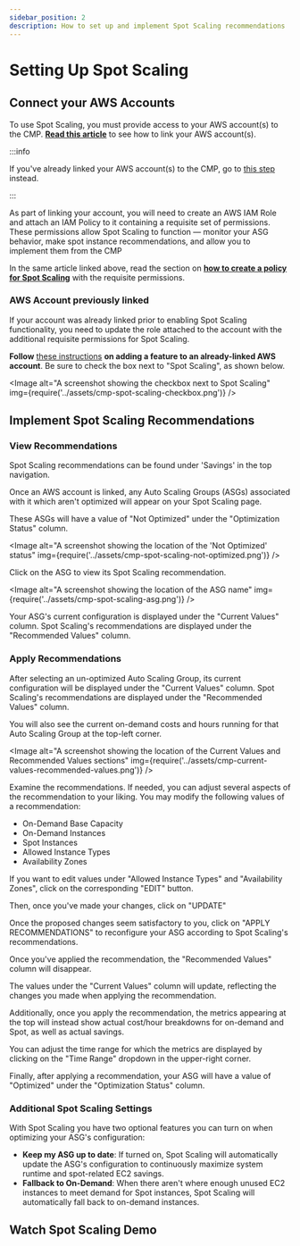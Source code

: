 ```yaml
---
sidebar_position: 2
description: How to set up and implement Spot Scaling recommendations
---
```


# Setting Up Spot Scaling

## Connect your AWS Accounts

To use Spot Scaling, you must provide access to your AWS account(s) to the CMP. [**Read this article**](https://help.doit-intl.com/amazon-web-services/add-your-amazon-web-services-iam-role) to see how to link your AWS account(s).

:::info

If you've already linked your AWS account(s) to the CMP, go to [this step](#aws-account-previously-linked) instead.

:::

As part of linking your account, you will need to create an AWS IAM Role and attach an IAM Policy to it containing a requisite set of permissions. These permissions allow Spot Scaling to function &mdash; monitor your ASG behavior, make spot instance recommendations, and allow you to implement them from the CMP

In the same article linked above, read the section on [**how to create a policy for Spot Scaling**](https://help.doit-intl.com/amazon-web-services/add-your-amazon-web-services-iam-role#spot-scaling) with the requisite permissions.

### AWS Account previously linked

If your account was already linked prior to enabling Spot Scaling functionality, you need to update the role attached to the account with the additional requisite permissions for Spot Scaling.

**Follow** [these instructions](https://help.doit-intl.com/amazon-web-services/add-your-amazon-web-services-iam-role#adding-a-feature) **on adding a feature to an already-linked AWS account**. Be sure to check the box next to "Spot Scaling", as shown below.


<Image
  alt="A screenshot showing the checkbox next to Spot Scaling"
  img={require('../assets/cmp-spot-scaling-checkbox.png')}
/>

## Implement Spot Scaling Recommendations

### View Recommendations

Spot Scaling recommendations can be found under 'Savings' in the top navigation.

Once an AWS account is linked, any Auto Scaling Groups (ASGs) associated with it which aren't optimized will appear on your Spot Scaling page.

These ASGs will have a value of "Not Optimized" under the "Optimization Status" column.

<Image
  alt="A screenshot showing the location of the 'Not Optimized' status"
  img={require('../assets/cmp-spot-scaling-not-optimized.png')}
/>

Click on the ASG to view its Spot Scaling recommendation.

<Image
  alt="A screenshot showing the location of the ASG name"
  img={require('../assets/cmp-spot-scaling-asg.png')}
/>

Your ASG's current configuration is displayed under the "Current Values" column. Spot Scaling's recommendations are displayed under the "Recommended Values" column.

### Apply Recommendations

After selecting an un-optimized Auto Scaling Group, its current configuration will be displayed under the "Current Values" column. Spot Scaling's recommendations are displayed under the "Recommended Values" column.

You will also see the current on-demand costs and hours running for that Auto Scaling Group at the top-left corner.

<Image
  alt="A screenshot showing the location of the Current Values and Recommended Values sections"
  img={require('../assets/cmp-current-values-recommended-values.png')}
/>

Examine the recommendations. If needed, you can adjust several aspects of the recommendation to your liking. You may modify the following values of a recommendation:

- On-Demand Base Capacity
- On-Demand Instances
- Spot Instances
- Allowed Instance Types
- Availability Zones

If you want to edit values under "Allowed Instance Types" and "Availability Zones", click on the corresponding "EDIT" button.

Then, once you've made your changes, click on "UPDATE"

Once the proposed changes seem satisfactory to you, click on "APPLY RECOMMENDATIONS" to reconfigure your ASG according to Spot Scaling's recommendations.

Once you've applied the recommendation, the "Recommended Values" column will disappear.

The values under the "Current Values" column will update, reflecting the changes you made when applying the recommendation.

Additionally, once you apply the recommendation, the metrics appearing at the top will instead show actual cost/hour breakdowns for on-demand and Spot, as well as actual savings.

You can adjust the time range for which the metrics are displayed by clicking on the "Time Range" dropdown in the upper-right corner.

Finally, after applying a recommendation, your ASG will have a value of "Optimized" under the "Optimization Status" column.

### Additional Spot Scaling Settings

With Spot Scaling you have two optional features you can turn on when optimizing your ASG's configuration:

- **Keep my ASG up to date**: If turned on, Spot Scaling will automatically update the ASG's configuration to continuously maximize system runtime and spot-related EC2 savings.
- **Fallback to On-Demand**: When there aren't where enough unused EC2 instances to meet demand for Spot instances, Spot Scaling will automatically fall back to on-demand instances.

## Watch Spot Scaling Demo


<LoomEmbed id="35dc27506b94413f941f5b364ed93096" />
